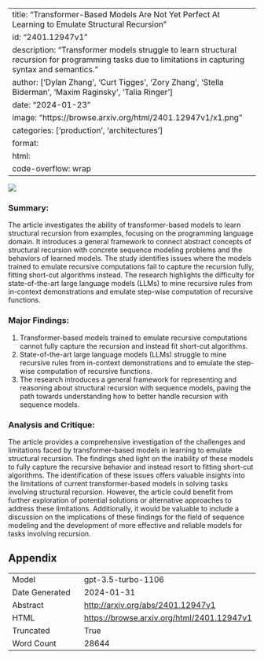 
---
title: "Transformer-Based Models Are Not Yet Perfect At Learning to Emulate Structural Recursion"
id: "2401.12947v1"
description: "Transformer models struggle to learn structural recursion for programming tasks due to limitations in capturing syntax and semantics."
author: ['Dylan Zhang', 'Curt Tigges', 'Zory Zhang', 'Stella Biderman', 'Maxim Raginsky', 'Talia Ringer']
date: "2024-01-23"
image: "https://browse.arxiv.org/html/2401.12947v1/x1.png"
categories: ['production', 'architectures']
format:
  html:
    code-overflow: wrap
---

![](https://browse.arxiv.org/html/2401.12947v1/x1.png)

### Summary:

The article investigates the ability of transformer-based models to learn structural recursion from examples, focusing on the programming language domain. It introduces a general framework to connect abstract concepts of structural recursion with concrete sequence modeling problems and the behaviors of learned models. The study identifies issues where the models trained to emulate recursive computations fail to capture the recursion fully, fitting short-cut algorithms instead. The research highlights the difficulty for state-of-the-art large language models (LLMs) to mine recursive rules from in-context demonstrations and emulate step-wise computation of recursive functions.

### Major Findings:
1. Transformer-based models trained to emulate recursive computations cannot fully capture the recursion and instead fit short-cut algorithms.
2. State-of-the-art large language models (LLMs) struggle to mine recursive rules from in-context demonstrations and to emulate the step-wise computation of recursive functions. 
3. The research introduces a general framework for representing and reasoning about structural recursion with sequence models, paving the path towards understanding how to better handle recursion with sequence models.

### Analysis and Critique:
The article provides a comprehensive investigation of the challenges and limitations faced by transformer-based models in learning to emulate structural recursion. The findings shed light on the inability of these models to fully capture the recursive behavior and instead resort to fitting short-cut algorithms. The identification of these issues offers valuable insights into the limitations of current transformer-based models in solving tasks involving structural recursion. However, the article could benefit from further exploration of potential solutions or alternative approaches to address these limitations. Additionally, it would be valuable to include a discussion on the implications of these findings for the field of sequence modeling and the development of more effective and reliable models for tasks involving recursion.

## Appendix

|          |          |
|----------|----------|
| Model     | gpt-3.5-turbo-1106       |
| Date Generated     | 2024-01-31       |
| Abstract | [http://arxiv.org/abs/2401.12947v1](http://arxiv.org/abs/2401.12947v1)        |
| HTML     | [https://browse.arxiv.org/html/2401.12947v1](https://browse.arxiv.org/html/2401.12947v1)       |
| Truncated       | True       |
| Word Count       | 28644       |